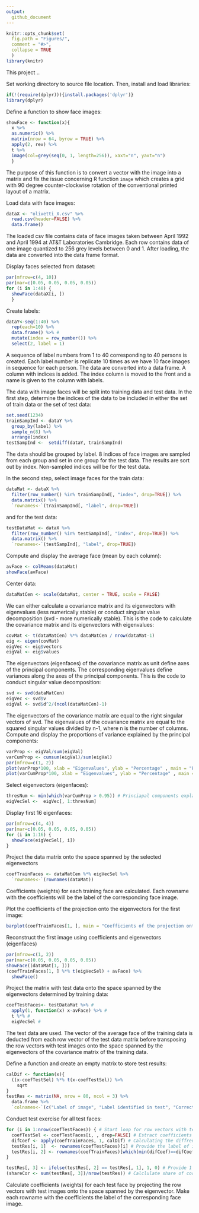 ```yaml
---
output:
  github_document
---
```



```r
knitr::opts_chunk$set(
  fig.path = "Figures/",
  comment = "#>",
  collapse = TRUE
  )
library(knitr)
```
This project ..

Set working directory to source file location. Then, install and load libraries:
```r
if(!(require(dplyr))){install.packages('dplyr')}
library(dplyr)
```

Define a function to show face images: 
```r
showFace <- function(x){
  x %>%
  as.numeric() %>%
  matrix(nrow = 64, byrow = TRUE) %>% 
  apply(2, rev) %>%  
  t %>% 
  image(col=grey(seq(0, 1, length=256)), xaxt="n", yaxt="n")
  }
```

The purpose of this function is to convert a vector with the image into a matrix and fix the issue concerning R function `image` which creates a grid with 90 degree counter-clockwise rotation of the conventional printed layout of a matrix.

Load data with face images:
```r
dataX <- "olivetti_X.csv" %>% 
  read.csv(header=FALSE) %>% 
  data.frame()
```

The loaded csv file contains data of face images taken between April 1992 and April 1994 at AT&T Laboratories Cambridge. Each row contains data of one image quantized to 256 grey levels between 0 and 1. After loading, the data are converted into the data frame format.

Display faces selected from dataset:
```r
par(mfrow=c(4, 10))
par(mar=c(0.05, 0.05, 0.05, 0.05))
for (i in 1:40) {
  showFace(dataX[i, ])
  }
```

Create labels:
```r
dataY<-seq(1:40) %>% 
  rep(each=10) %>% 
  data.frame() %>% # 
  mutate(index = row_number()) %>% 
  select(2, label = 1) 
```
A sequence of label numbers from 1 to 40 corresponding to 40 persons is created. Each label number is replicate 10 times as we have 10 face images in sequence for each person. The data are converted into a data frame.  A column with indices is added. The index column is moved to the front and a name is given to the column with labels.

The data with image faces will be split into training data and test data. In the first step, determine the indices of the data to be included in either the set of train data or the set of test data:
```r
set.seed(1234)
trainSampInd <- dataY %>%
  group_by(label) %>%
  sample_n(8) %>% 
  arrange(index)
testSampInd <-  setdiff(dataY, trainSampInd) 
```
The data should be grouped by label. 8 indices of face images are sampled from each group and set in one group for the test data. The results are sort out by index. Non-sampled indices will be for the test data.

In the second step, select image faces for the train data:
```r
dataMat <- dataX %>%
  filter(row_number() %in% trainSampInd[, "index", drop=TRUE]) %>%
  data.matrix() %>%
  `rownames<-`(trainSampInd[, "label", drop=TRUE])
```

and for the test data: 
```r
testDataMat <- dataX %>%
  filter(row_number() %in% testSampInd[, "index", drop=TRUE]) %>%
  data.matrix() %>%
  `rownames<-`(testSampInd[, "label", drop=TRUE])
```

Compute and display the average face (mean by each column):
```r
avFace <- colMeans(dataMat)
showFace(avFace)
```

Center data:
```r
dataMatCen <- scale(dataMat, center = TRUE, scale = FALSE)
```

We can either calculate a covariance matrix and its eigenvectors with eigenvalues (less numerically stable) or conduct singular value decomposition (svd - more numerically stable). This is the code to calculate the covariance matrix and its eigenvectors with eigenvalues: 
```r
covMat <- t(dataMatCen) %*% dataMatCen / nrow(dataMat-1) 
eig <- eigen(covMat)
eigVec <- eig$vectors 
eigVal <- eig$values 
```
The eigenvectors (eigenfaces) of the covariance matrix as unit define axes of the principal components. The corresponding eigenvalues define variances along the axes of the principal components. 
This is the code to conduct singular value decomposition:
```r
svd <- svd(dataMatCen)
eigVec <- svd$v 
eigVal <- svd$d^2/(ncol(dataMatCen)-1) 
```
The eigenvectors of the covariance matrix are equal to the right singular vectors of svd. The eigenvalues of the covariance matrix are equal to the squared singular values divided by n-1, where n is the number of columns. 
Compute and display the proportions of variance explained by the principal components:
```r
varProp <- eigVal/sum(eigVal) 
varCumProp <- cumsum(eigVal)/sum(eigVal) 
par(mfrow=c(1, 2))
plot(varProp*100, xlab = "Eigenvalues", ylab = "Percentage" , main = "Proportion in the total variance")
plot(varCumProp*100, xlab = "Eigenvalues", ylab = "Percentage" , main = "Proportion of the cumulative variance in the total variance")
```

Select eigenvectors (eigenfaces):
```r
thresNum <- min(which(varCumProp > 0.95)) # Princiapal components explains at least 95% of the total variance
eigVecSel <-  eigVec[, 1:thresNum]
```

Display first 16 eigenfaces:
```r
par(mfrow=c(4, 4))
par(mar=c(0.05, 0.05, 0.05, 0.05))
for (i in 1:16) {
  showFace(eigVecSel[, i])
}
```

Project the data matrix onto the space spanned by the selected eigenvectors
```r
coefTrainFaces <- dataMatCen %*% eigVecSel %>% 
  `rownames<-`(rownames(dataMat)) 

```
Coefficients (weights) for each training face are calculated. Each rowname with the coefficients will be the label of the corresponding face image.

Plot the coefficients of the projection onto the eigenvectors for the first image:
```r
barplot(coefTrainFaces[1, ], main = "Coefficients of the projection onto eigenvectors for the first image", ylim = c(-8, 4)) #
```

Reconstruct the first image using coefficients and eigenvectors (eigenfaces)
```r
par(mfrow=c(1, 2))
par(mar=c(0.05, 0.05, 0.05, 0.05))
showFace((dataMat[1, ]))
(coefTrainFaces[1, ] %*% t(eigVecSel) + avFace) %>%
  showFace()
```
Project the matrix with test data onto the space spanned by the eigenvectors determined by training data:
```r
coefTestFaces<- testDataMat %>% # 
  apply(1, function(x) x-avFace) %>% # 
  t %*% # 
  eigVecSel # 
```
The test data are used. The vector of the average face of the training data is deducted from each row vector of the test data matrix before transposing the row vectors with test images onto the space spanned by the eigenvectors of the covariance matrix of the training data.


Define a function and create an empty matrix to store test results:
```r
calDif <- function(x){
  ((x-coefTestSel) %*% t(x-coefTestSel)) %>%
    sqrt
}
testRes <- matrix(NA, nrow = 80, ncol = 3) %>%
  data.frame %>%
  `colnames<-`(c("Label of image", "Label identified in test", "Correct (1) / Wrong (0)"))

```
Conduct test exercise for all test faces:
```r
for (i in 1:nrow(coefTestFaces)) { # Start loop for row vectors with test faces
  coefTestSel <- coefTestFaces[i, , drop=FALSE] # Estract coefficients of i test face
  difCoef <- apply(coefTrainFaces, 1, calDif) # Calculating the diffrence between the coefficients of i test face and each traing face
  testRes[i, 1]  <- rownames(coefTestFaces)[i] # Provide the label of i test face
  testRes[i, 2] <- rownames(coefTrainFaces)[which(min(difCoef)==difCoef)] # Provide the label of training face recording the minimum diffrence with i test face
}

testRes[, 3] <- ifelse(testRes[, 2] == testRes[, 1], 1, 0) # Provide 1 for correct and 0 for wrong results
(shareCor <- sum(testRes[, 3])/nrow(testRes)) # Calclulate share of correct results
```

Calculate coefficients (weights) for each test face by projecting the row vectors with test images onto the space spanned by the eigenvector.  Make each rowname with the coefficients the label of the corresponding face image.

 

